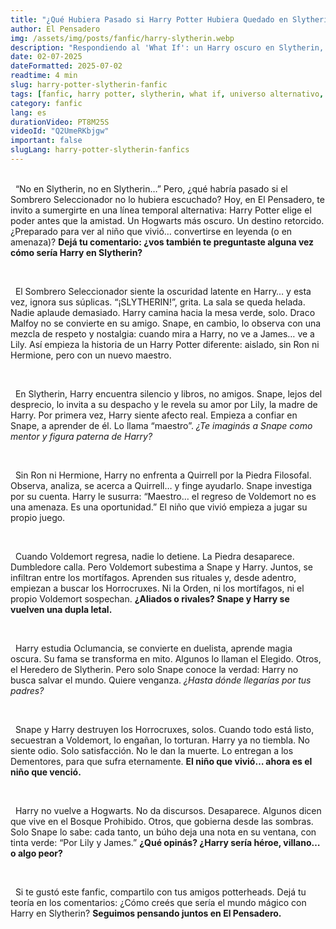 ```yaml
---
title: "¿Qué Hubiera Pasado si Harry Potter Hubiera Quedado en Slytherin? (El Fanfic)"
author: El Pensadero
img: /assets/img/posts/fanfic/harry-slytherin.webp
description: "Respondiendo al 'What If': un Harry oscuro en Slytherin, Snape como mentor y un camino de venganza. Este es el fanfic que explora el lado oscuro del niño que vivió."
date: 02-07-2025
dateFormatted: 2025-07-02
readtime: 4 min
slug: harry-potter-slytherin-fanfic
tags: [fanfic, harry potter, slytherin, what if, universo alternativo, que hubiera pasado si harry potter hubiera quedado en slytherin, que pasaria si harry potter fuera de slytherin, harry en slytherin, snape mentor, harry oscuro, fanfic historia]
category: fanfic
lang: es
durationVideo: PT8M25S
videoId: "Q2UmeRKbjgw"
important: false
slugLang: harry-potter-slytherin-fanfics
---
```



<Article>
    <Section title="🐍 La Elección: ¿Y si el Sombrero Hubiera Ignorado a Harry?">
  	“No en Slytherin, no en Slytherin…” Pero, ¿qué habría pasado si el Sombrero Seleccionador no lo hubiera escuchado? Hoy, en El Pensadero, te invito a sumergirte en una línea temporal alternativa: Harry Potter elige el poder antes que la amistad. Un Hogwarts más oscuro. Un destino retorcido. ¿Preparado para ver al niño que vivió… convertirse en leyenda (o en amenaza)? <strong>Dejá tu comentario: ¿vos también te preguntaste alguna vez cómo sería Harry en Slytherin?</strong>
  </Section>

    <Section title="🟩 Capítulo 1: El Nacimiento de un Slytherin (y un Nuevo Mentor)" imgAlt="Harry Potter con la bufanda verde de Slytherin">
  	El Sombrero Seleccionador siente la oscuridad latente en Harry… y esta vez, ignora sus súplicas. “¡SLYTHERIN!”, grita. La sala se queda helada. Nadie aplaude demasiado. Harry camina hacia la mesa verde, solo. Draco Malfoy no se convierte en su amigo. Snape, en cambio, lo observa con una mezcla de respeto y nostalgia: cuando mira a Harry, no ve a James… ve a Lily. Así empieza la historia de un Harry Potter diferente: aislado, sin Ron ni Hermione, pero con un nuevo maestro.
  </Section>

    <Section title="🧪 Capítulo 2: ¿Snape como Figura Paterna?">
  	En Slytherin, Harry encuentra silencio y libros, no amigos. Snape, lejos del desprecio, lo invita a su despacho y le revela su amor por Lily, la madre de Harry. Por primera vez, Harry siente afecto real. Empieza a confiar en Snape, a aprender de él. Lo llama “maestro”. <em>¿Te imaginás a Snape como mentor y figura paterna de Harry?</em>
  </Section>

    <Section title="🧠 Capítulo 3: El Regreso de Voldemort como una Oportunidad">
  	Sin Ron ni Hermione, Harry no enfrenta a Quirrell por la Piedra Filosofal. Observa, analiza, se acerca a Quirrell… y finge ayudarlo. Snape investiga por su cuenta. Harry le susurra: “Maestro… el regreso de Voldemort no es una amenaza. Es una oportunidad.” El niño que vivió empieza a jugar su propio juego.
  </Section>

    <Section title="🧪 Capítulo 4: La Dupla Letal (Harry y Snape)">
  	Cuando Voldemort regresa, nadie lo detiene. La Piedra desaparece. Dumbledore calla. Pero Voldemort subestima a Snape y Harry. Juntos, se infiltran entre los mortífagos. Aprenden sus rituales y, desde adentro, empiezan a buscar los Horrocruxes. Ni la Orden, ni los mortífagos, ni el propio Voldemort sospechan. <strong>¿Aliados o rivales? Snape y Harry se vuelven una dupla letal.</strong>
  </Section>

    <Section title="🐍 Capítulo 5: La Venganza del Heredero de Slytherin">
  	Harry estudia Oclumancia, se convierte en duelista, aprende magia oscura. Su fama se transforma en mito. Algunos lo llaman el Elegido. Otros, el Heredero de Slytherin. Pero solo Snape conoce la verdad: Harry no busca salvar el mundo. Quiere venganza. <em>¿Hasta dónde llegarías por tus padres?</em>
  </Section>

    <Section title="🔥 Capítulo 6: La Caída (y Tortura) de Voldemort">
  	Snape y Harry destruyen los Horrocruxes, solos. Cuando todo está listo, secuestran a Voldemort, lo engañan, lo torturan. Harry ya no tiembla. No siente odio. Solo satisfacción. No le dan la muerte. Lo entregan a los Dementores, para que sufra eternamente. <strong>El niño que vivió… ahora es el niño que venció.</strong>
  </Section>

    <Section title="🧊 Epílogo: ¿Héroe o Tirano?">
  	Harry no vuelve a Hogwarts. No da discursos. Desaparece. Algunos dicen que vive en el Bosque Prohibido. Otros, que gobierna desde las sombras. Solo Snape lo sabe: cada tanto, un búho deja una nota en su ventana, con tinta verde: “Por Lily y James.” <strong>¿Qué opinás? ¿Harry sería héroe, villano… o algo peor?</strong>
  </Section>

  <Section title="✨ ¿Te gustaría leer más historias así?">
  	Si te gustó este fanfic, compartilo con tus amigos potterheads. Dejá tu teoría en los comentarios: ¿Cómo creés que sería el mundo mágico con Harry en Slytherin? <strong>Seguimos pensando juntos en El Pensadero.</strong>
  </Section>
</Article>
